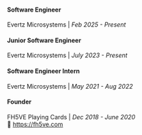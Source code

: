 #### Software Engineer
Evertz Microsystems | *Feb 2025 - Present*

#### Junior Software Engineer
Evertz Microsystems | *July 2023 - Present*

#### Software Engineer Intern
Evertz Microsystems | *May 2021 - Aug 2022*

#### Founder
FH5VE Playing Cards | *Dec 2018 - June 2020*   
🔗 https://fh5ve.com 
